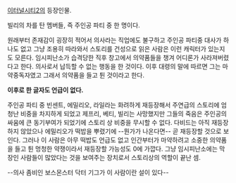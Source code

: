 [[이터널시티2]]의 등장인물.

빌리의 차를 탄 멤버들, 즉 주인공 파티 중 한 명이다. 

원래부터 존재감이 굉장히 적어서 의사라는 직업에도 불구하고 주인공 파티중 대사가 하나도 없고 그냥 조용히 따라와서 스토리를 건성으로 읽은 사람은 이런 캐릭터가 있는지도 모른다. 임시피난소가 습격당한 직후 창고에서 의약품들을 챙겨 어디론가 사라져버렸다고 한다. 의사로서 납득할 수 없는 행동을 한 것이다. 이후 대령의 말에 따르면 그는 마약중독자였고 그래서 의약품을 들고 튄 것이라고 한다. 

'''이후로 한 글자도 언급이 없다.'''

주인공 파티 중 빈센트, 에밀리오, 라일라는 화려하게 재등장해서 주연급의 스토리에 엄청난 비중을 차지하게 되었고 제프리, 베티, 빌리는 사망했지만 그들의 죽음은 주인공의 싸움에 큰 동기부여가 되었기에 스토리 상 비중을 무시할 수 없다. 다비드는 아직 재등장하지 않았으나 에밀리오가 떡밥을 뿌렸기에 --뭔가가 나온다면-- 곧 재등장할 것으로 보인다. 그러나 이 사람은 아무 떡밥도 언급도 없고 인간부터가 마약하려고 소중한 의약품을 들고 튄 멍청한 약쟁이라서 재등장할 가능성도 0에 가깝다. 그냥 임시피난소에는 막장인 사람들이 많았다는 것을 보여주는 장치로서 스토리상의 역할이 끝난 셈.

--의사 좀비인 보스몬스터 닥터 기그가 이 사람이란 설이 있다--
